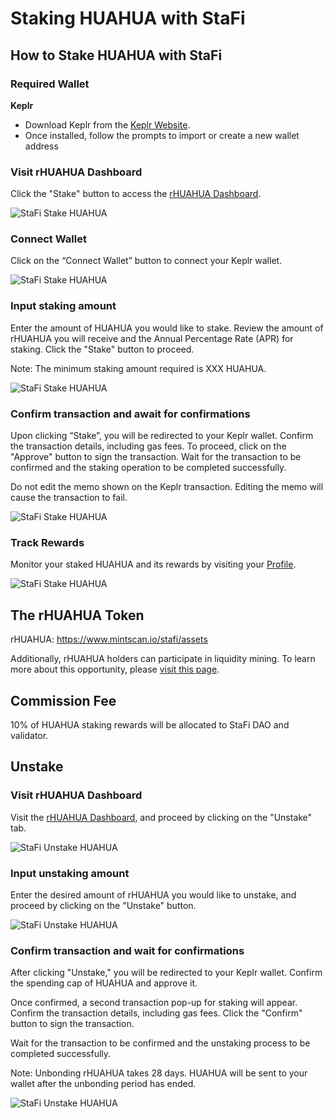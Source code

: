 # Staking HUAHUA with StaFi


## How to Stake HUAHUA with StaFi

### Required Wallet

**Keplr**

- Download Keplr from the [Keplr Website](https://www.keplr.app/).
- Once installed, follow the prompts to import or create a new wallet address

<Steps>

### Visit rHUAHUA Dashboard

Click the "Stake" button to access the [rHUAHUA Dashboard](https://app.stafi.io/gallery/cosmos/HUAHUA).

![StaFi Stake HUAHUA](/image/stakingunstakingcosmoshuahua_1-new.png)

### Connect Wallet

Click on the “Connect Wallet” button to connect your Keplr wallet.

![StaFi Stake HUAHUA](/image/stakingunstakingcosmoshuahua_2-new.png)

### Input staking amount

Enter the amount of HUAHUA you would like to stake. Review the amount of rHUAHUA you will receive and the Annual Percentage Rate (APR) for staking. Click the "Stake" button to proceed.

<Callout type="info">
Note: The minimum staking amount required is XXX HUAHUA.
<Callout>

![StaFi Stake HUAHUA](/image/stakingunstakingcosmoshuahua_4.png)

### Confirm transaction and await for confirmations

Upon clicking “Stake”, you will be redirected to your Keplr wallet. Confirm the transaction details, including gas fees. To proceed, click on the "Approve" button to sign the transaction. Wait for the transaction to be confirmed and the staking operation to be completed successfully.

<Callout type="info">
Do not edit the memo shown on the Keplr transaction. Editing the memo will cause the transaction to fail.
</Callout>

![StaFi Stake HUAHUA](/image/stakingunstakingcosmoshuahua_5.png)

### Track Rewards

Monitor your staked HUAHUA and its rewards by visiting your [Profile](https://app.stafi.io/profile/cosmos).

![StaFi Stake HUAHUA](/image/stakingunstakingcosmoshuahua_6.png)

</Steps>

## The rHUAHUA Token

rHUAHUA: https://www.mintscan.io/stafi/assets

Additionally, rHUAHUA holders can participate in liquidity mining. To learn more about this opportunity, please [visit this page](https://app.stafi.io/pool/cosmos).

## Commission Fee

10% of HUAHUA staking rewards will be allocated to StaFi DAO and validator.

## Unstake

<Steps>

### Visit rHUAHUA Dashboard

Visit the [rHUAHUA Dashboard](https://app.stafi.io/gallery/cosmos/HUAHUA), and proceed by clicking on the "Unstake" tab.

![StaFi Unstake HUAHUA](/image/stakingunstakingcosmoshuahua_7.png)

### **Input unstaking amount**

Enter the desired amount of rHUAHUA you would like to unstake, and proceed by clicking on the "Unstake" button.

![StaFi Unstake HUAHUA](/image/stakingunstakingcosmoshuahua_8.png)

### **Confirm transaction and wait for confirmations**

After clicking "Unstake," you will be redirected to your Keplr wallet. Confirm the spending cap of HUAHUA and approve it.

Once confirmed, a second transaction pop-up for staking will appear. Confirm the transaction details, including gas fees. Click the "Confirm" button to sign the transaction. 

Wait for the transaction to be confirmed and the unstaking process to be completed successfully.

<Callout type="info">
Note: Unbonding rHUAHUA takes 28 days. HUAHUA will be sent to your wallet after the unbonding period has ended.
</Callout>

![StaFi Unstake HUAHUA](/image/stakingunstakingcosmoshuahua_9.png)

</Steps>
